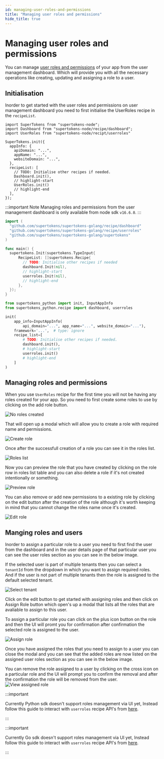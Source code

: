 ```yaml
---
id: managing-user-roles-and-permissions
title: "Managing user roles and permissions"
hide_title: true
---
```


<!-- COPY SECTION -->
<!-- ./userdashboard/managing-user-roles-and-permissions.mdx -->
<!-- 1 -->


# Managing user roles and permissions

You can manage <a href="/docs/userroles/introduction" target="_blank">user roles and permissions</a> of your app from the user management dashboard. Which will provide you with all the necessary operations like creating, updating and assigning a role to a user.

## Initialisation

Inorder to get started with the user roles and permissions on user management dashboard you need to first initialise the UserRoles recipe in the `recipeList`.

<BackendSDKTabs>
<TabItem value="nodejs">

```tsx
import SuperTokens from "supertokens-node";
import Dashboard from "supertokens-node/recipe/dashboard";
import UserRoles from "supertokens-node/recipt/userroles"

SuperTokens.init({
  appInfo: {
    apiDomain: "...",
    appName: "...",
    websiteDomain: "...",
  },
  recipeList: [
    // TODO: Initialise other recipes if needed.
    Dashboard.init(),
    // highlight-start
    UserRoles.init()
    // highlight-end
  ],
});
```
:::important Note
Managing roles and permissions from the user management dashboard is only available from node sdk `v16.6.0`.
:::
</TabItem>
<TabItem value="go">

```go
import (
  "github.com/supertokens/supertokens-golang/recipe/dashboard"
  "github.com/supertokens/supertokens-golang/recipe/userroles"
  "github.com/supertokens/supertokens-golang/supertokens"
)

func main() {
  supertokens.Init(supertokens.TypeInput{
      RecipeList: []supertokens.Recipe{
        // TODO: Initialise other recipes if needed
        dashboard.Init(nil),
        // highlight-start
        userroles.Init(nil),
        // highlight-end
      },
  });
}
```

</TabItem>
<TabItem value="python">


```python
from supertokens_python import init, InputAppInfo
from supertokens_python.recipe import dashboard, userroles

init(
    app_info=InputAppInfo(
        api_domain="...", app_name="...", website_domain="..."),
    framework='...',  # type: ignore
    recipe_list=[
        # TODO: Initialise other recipes if needed.
        dashboard.init(),
        # highlight-start
        userroles.init()
        # highlight-end
    ]
)
```
</TabItem>
</BackendSDKTabs>

<BackendSDKTabs>

<TabItem value="nodejs">

## Managing roles and permissions

When you use `UserRoles` recipe for the first time you will not be having any roles created for your app. So you need to first create some roles to use by clicking on the add role button.

<img src="/img/dashboard/no-roles-created.png" alt="No roles created"/>

That will open up a modal which will allow you to create a role with required name and permissions.

<img src="/img/dashboard/create-role.png" alt="Create role"/>

Once after the successfull creation of a role you can see it in the roles list.

<img src="/img/dashboard/roles-list.png" alt="Roles list"/>

Now you can preview the role that you have created by clicking on the role row in roles list table and you can also delete a role if it's not created intentionally or something.

<img src="/img/dashboard/preview-role.png" alt="Preview role"/>

You can also remove or add new permissions to a existing role by clicking on the edit button after the creation of the role although it's worth keeping in mind that you cannot change the roles name once it's created.

<img src="/img/dashboard/edit-role.png" alt="Edit role"/>

## Manging roles and users

Inorder to assign a particular role to a user you need to first find the user from the dashboard and in the user details page of that particular user you can see the user roles section as you can see in the below image.

If the selected user is part of multiple tenants then you can select a `tenantId` from the dropdown in which you want to assign required roles. And if the user is not part of multiple tenants then the role is assigned to the default selected tenant.

<img src="/img/dashboard/select-tenant.png" alt="Select tenant"/>

Click on the edit button to get started with assigning roles and then click on Assign Role button which open's up a modal that lists all the roles that are avaliable to assign to this user.

To assign a particular role you can click on the plus icon button on the role and then the UI will promt you for confirmation after confirmation the selected role is assigned to the user.


<img src="/img/dashboard/assign-role.png" alt="Assign role"/>

Once you have assigned the roles that you need to assign to a user you can close the modal and you can see that the added roles are now listed on the assigned user roles section as you can see in the below image.

You can remove the role assigned to a user by clicking on the cross icon on a particular role and the UI will prompt you to confirm the removal and after the confirmation the role will be removed from the user.
<img src="/img/dashboard/view-assigned-roles.png" alt="View assigned role"/>
</TabItem>

<TabItem value="python">

:::important

Currently Python sdk doesn't support roles management via UI yet, Instead follow this guide to interact with `userroles` recipe API's from <a href="/docs/userroles/introduction" target="_blank">here</a>.

:::

</TabItem>

<TabItem value="go">

:::important

Currently Go sdk doesn't support roles management via UI yet, Instead follow this guide to interact with `userroles` recipe API's from <a href="/docs/userroles/introduction" target="_blank">here</a>.

:::

</TabItem>

</BackendSDKTabs>


<!-- END COPY SECTION -->
